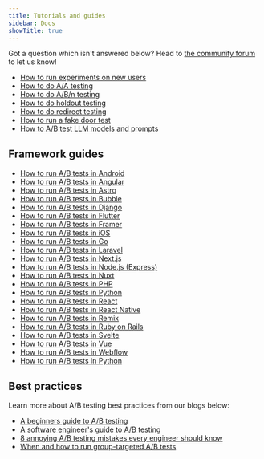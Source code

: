 ```yaml
---
title: Tutorials and guides
sidebar: Docs
showTitle: true
---
```

Got a question which isn't answered below? Head to [the community forum](/questions) to let us know!

- [How to run experiments on new users](/tutorials/new-user-experiments)
- [How to do A/A testing](/tutorials/aa-testing)
- [How to do A/B/n testing](/tutorials/abn-testing)																					
- [How to do holdout testing](/tutorials/holdout-testing)
- [How to do redirect testing](/tutorials/redirect-testing)
- [How to run a fake door test](/tutorials/fake-door-test)
- [How to A/B test LLM models and prompts](/tutorials/llm-ab-tests)

## Framework guides 

- [How to run A/B tests in Android](/tutorials/android-ab-tests)
- [How to run A/B tests in Angular](/tutorials/angular-ab-tests)
- [How to run A/B tests in Astro](/tutorials/astro-ab-tests)
- [How to run A/B tests in Bubble](/tutorials/bubble-ab-tests)
- [How to run A/B tests in Django](/tutorials/django-ab-tests)
- [How to run A/B tests in Flutter](/tutorials/flutter-ab-tests)
- [How to run A/B tests in Framer](/tutorials/framer-ab-tests)
- [How to run A/B tests in iOS](/tutorials/ios-ab-tests)
- [How to run A/B tests in Go](/tutorials/go-ab-tests)
- [How to run A/B tests in Laravel](/tutorials/laravel-ab-tests)
- [How to run A/B tests in Next.js](/tutorials/nextjs-ab-tests)
- [How to run A/B tests in Node.js (Express)](/tutorials/node-express-ab-tests)
- [How to run A/B tests in Nuxt](/tutorials/nuxtjs-ab-tests)
- [How to run A/B tests in PHP](/tutorials/php-ab-tests)
- [How to run A/B tests in Python](/tutorials/python-ab-testing)
- [How to run A/B tests in React](/tutorials/react-ab-testing)
- [How to run A/B tests in React Native](/tutorials/react-native-ab-tests)
- [How to run A/B tests in Remix](/tutorials/remix-ab-tests)
- [How to run A/B tests in Ruby on Rails](/tutorials/ruby-ab-tests)
- [How to run A/B tests in Svelte](/tutorials/svelte-ab-tests)
- [How to run A/B tests in Vue](/tutorials/vue-ab-tests)
- [How to run A/B tests in Webflow](/tutorials/webflow-ab-tests)
- [How to run A/B tests in Python](/tutorials/python-ab-testing)

## Best practices

Learn more about A/B testing best practices from our blogs below:

- [A beginners guide to A/B testing](/product-engineers/how-to-do-ab-testing)
- [A software engineer's guide to A/B testing](/blog/ab-testing-guide-for-engineers)
- [8 annoying A/B testing mistakes every engineer should know](/blog/ab-testing-mistakes)
- [When and how to run group-targeted A/B tests](/blog/running-group-targeted-ab-tests)